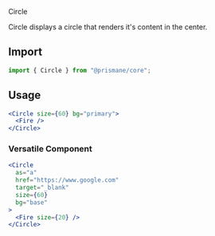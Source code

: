 <Versatile>Circle</Versatile>

Circle displays a circle that renders it's content in the center.

## Import

```js
import { Circle } from "@prismane/core";
```

## Usage

```jsx
<Circle size={60} bg="primary">
  <Fire />
</Circle>
```

### Versatile Component

```jsx
<Circle
  as="a"
  href="https://www.google.com"
  target="_blank"
  size={60}
  bg="base"
>
  <Fire size={20} />
</Circle>
```

